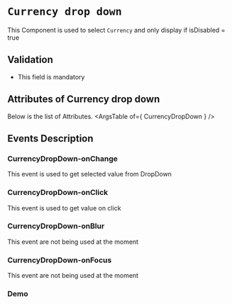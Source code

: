 <!-- Custom-MDX-Documentation.mdx -->

# `Currency drop down`

This Component is used to select `Currency` and only display if isDisabled = true

## Validation 
- This field is mandatory

## Attributes of Currency drop down
Below is the list of Attributes.
<ArgsTable of={ CurrencyDropDown } /> 

## Events Description

### CurrencyDropDown-onChange

This event is used to get selected value from DropDown

### CurrencyDropDown-onClick

This event is used to get value on click

### CurrencyDropDown-onBlur

This event are not being used at the moment

### CurrencyDropDown-onFocus

This event are not being used at the moment

### Demo

<Canvas>
<Story id="currencydropdown--primary" />
</Canvas>

 